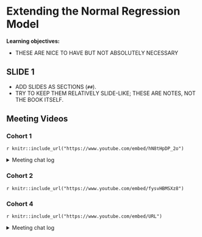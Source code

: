 # Extending the Normal Regression Model

**Learning objectives:**

- THESE ARE NICE TO HAVE BUT NOT ABSOLUTELY NECESSARY

## SLIDE 1

- ADD SLIDES AS SECTIONS (`##`).
- TRY TO KEEP THEM RELATIVELY SLIDE-LIKE; THESE ARE NOTES, NOT THE BOOK ITSELF.

## Meeting Videos

### Cohort 1

`r knitr::include_url("https://www.youtube.com/embed/hN8tHpDP_2o")`

<details>
<summary> Meeting chat log </summary>

```
00:05:50	olivier:	need to relaod!
00:06:02	olivier:	but yes quarto seems a bit difficukt
00:08:30	Brendan Lam:	HI there!
00:08:33	Brendan Lam:	I can't talk right now
00:08:39	Brendan Lam:	But I'll be here
00:09:01	Federica Gazzelloni:	Hello!
00:10:12	Brendan Lam:	i think we call them internet cafes
00:10:31	olivier:	iinternet taxi
00:12:56	Federica Gazzelloni:	hope you find it useful
00:26:10	Brendan Lam:	I believe u can do hypothesis testing in Bayesian settings, but the notion of Type I and II error rates aren't the same?
00:26:27	olivier:	called bayes factor no ? unsure 
00:26:50	Brendan Lam:	Yes^
00:30:30	olivier:	temp3pm ~ .  = temp3pm = hundity * wind *  pressure
00:30:58	olivier:	or temp3pm = humidity + wind etc
00:43:36	Brendan Lam:	How many book clubs r you in Federica??
00:44:10	Federica Gazzelloni:	http://www.feat.engineering/
00:44:12	olivier:	R-inla 
00:45:12	olivier:	do4ds
00:46:06	olivier:	https://do4ds.com/
00:47:14	Brendan Lam:	Me too
00:51:44	Brendan Lam:	Might be my last one!
00:51:53	Brendan Lam:	I have meetings at this time when school starts
00:51:58	Brendan Lam:	but will try my best!
00:52:05	Brendan Lam:	I might!!
00:52:37	Brendan Lam:	Thanks everyone!
00:52:47	Erik Aa:	thanks everyone
```
</details>

### Cohort 2

`r knitr::include_url("https://www.youtube.com/embed/fysvHBMSXz8")`


### Cohort 4

`r knitr::include_url("https://www.youtube.com/embed/URL")`

<details>
<summary> Meeting chat log </summary>

```
LOG
```
</details>
